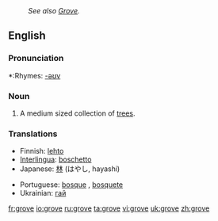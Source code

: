 :''See also [[Grove]].''
==English==

===Pronunciation===
*:Rhymes: [[Rhymes:English:-əʊv|-əʊv]]

===Noun===
{{en-noun}}
# A medium sized collection of [[tree]]s.

===Translations===
{{top}}
*Finnish: [[lehto]]
*[[Interlingua]]: [[boschetto]]
*Japanese: [[林]] (はやし, hayashi)
{{mid}}
*Portuguese: [[bosque]] {{m}}, [[bosquete]] {{m}}
*Ukrainian: [[:uk:Гай|гай]] {{m}}
{{bottom}}

[[fr:grove]]
[[io:grove]]
[[ru:grove]]
[[ta:grove]]
[[vi:grove]]
[[uk:grove]]
[[zh:grove]]